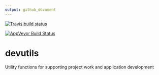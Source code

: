 ```yaml
---
output: github_document
---
```


[![Travis build status](https://travis-ci.org/dpastoor/devutils.svg?branch=master)](https://travis-ci.org/dpastoor/devutils)

[![AppVeyor Build Status](https://ci.appveyor.com/api/projects/status/github/dpastoor/devutils?branch=master&svg=true)](https://ci.appveyor.com/project/dpastoor/devutils)

devutils
==========

Utility functions for supporting project work and application development
